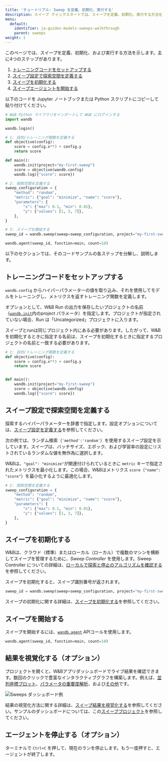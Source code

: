 ```yaml
---
title: 'チュートリアル: Sweep を定義、初期化、実行する'
description: スイープ クイックスタートでは、スイープを定義、初期化、実行する方法を示します。主な手順は4つあります。
menu:
  default:
    identifier: ja-guides-models-sweeps-walkthrough
    parent: sweeps
weight: 1
---
```


このページでは、スイープを定義、初期化、および実行する方法を示します。主に4つのステップがあります。

1. [トレーニングコードをセットアップする](#set-up-your-training-code)
2. [スイープ設定で探索空間を定義する](#define-the-search-space-with-a-sweep-configuration)
3. [スイープを初期化する](#initialize-the-sweep)
4. [スイープエージェントを開始する](#start-the-sweep)

以下のコードを Jupyter ノートブックまたは Python スクリプトにコピーして貼り付けてください。

```python 
# W&B Python ライブラリをインポートして W&B にログインする
import wandb

wandb.login()

# 1: 目的/トレーニング関数を定義する
def objective(config):
    score = config.x**3 + config.y
    return score

def main():
    wandb.init(project="my-first-sweep")
    score = objective(wandb.config)
    wandb.log({"score": score})

# 2: 探索空間を定義する
sweep_configuration = {
    "method": "random",
    "metric": {"goal": "minimize", "name": "score"},
    "parameters": {
        "x": {"max": 0.1, "min": 0.01},
        "y": {"values": [1, 3, 7]},
    },
}

# 3: スイープを開始する
sweep_id = wandb.sweep(sweep=sweep_configuration, project="my-first-sweep")

wandb.agent(sweep_id, function=main, count=10)
```

以下のセクションでは、そのコードサンプルの各ステップを分解し、説明します。

## トレーニングコードをセットアップする

`wandb.config` からハイパーパラメーターの値を取り込み、それを使用してモデルをトレーニングし、メトリクスを返すトレーニング関数を定義します。

オプションとして、W&B Run の出力を保存したいプロジェクトの名前（[`wandb.init`](/ja/ref/python/init)内のproject パラメータ）を指定します。プロジェクトが指定されていない場合、Run は「Uncategorized」プロジェクトに入ります。

<Note>
スイープとrunは同じプロジェクト内にある必要があります。したがって、W&Bを初期化するときに指定する名前は、スイープを初期化するときに指定するプロジェクトの名前と一致する必要があります。
</Note>

```python
# 1: 目的/トレーニング関数を定義する
def objective(config):
    score = config.x**3 + config.y
    return score


def main():
    wandb.init(project="my-first-sweep")
    score = objective(wandb.config)
    wandb.log({"score": score})
```

## スイープ設定で探索空間を定義する

探索するハイパーパラメーターを辞書で指定します。設定オプションについては、[スイープ設定を定義する](/ja/guides/sweeps/define-sweep-configuration/)を参照してください。

次の例では、ランダム検索（`'method':'random'`）を使用するスイープ設定を示しています。スイープは、バッチサイズ、エポック、および学習率の設定にリストされているランダムな値を無作為に選択します。

W&Bは、`"goal": "minimize"`が関連付けられているときに `metric` キーで指定されたメトリクスを最小化します。この場合、W&Bはメトリクス `score`（`"name": "score"`）を最小化するように最適化します。

```python
# 2: 探索空間を定義する
sweep_configuration = {
    "method": "random",
    "metric": {"goal": "minimize", "name": "score"},
    "parameters": {
        "x": {"max": 0.1, "min": 0.01},
        "y": {"values": [1, 3, 7]},
    },
}
```

## スイープを初期化する

W&Bは、クラウド（標準）またはローカル（ローカル）で複数のマシンを横断してスイープを管理するために、_Sweep Controller_ を使用します。Sweep Controller についての詳細は、[ローカルで探索と停止のアルゴリズムを確認する](/ja/guides/sweeps/local-controller/)を参照してください。

スイープを初期化すると、スイープ識別番号が返されます。

```python
sweep_id = wandb.sweep(sweep=sweep_configuration, project="my-first-sweep")
```

スイープの初期化に関する詳細は、[スイープを初期化する](/ja/guides/sweeps/walkthrough/#%E3%82%B9%E3%82%A4%E3%83%BC%E3%83%97%E3%82%92%E5%88%9D%E6%9C%9F%E5%8C%96%E3%81%99%E3%82%8B)を参照してください。

## スイープを開始する

スイープを開始するには、[`wandb.agent`](/ja/ref/python/agent) APIコールを使用します。

```python
wandb.agent(sweep_id, function=main, count=10)
```

## 結果を視覚化する（オプション）

プロジェクトを開くと、W&Bアプリダッシュボードでライブ結果を確認できます。数回のクリックで豊富なインタラクティブグラフを構築します。例えば、[並列座標プロット](/ja/guides/app/features/panels/parallel-coordinates/)、[パラメータの重要度解析](/ja/guides/app/features/panels/parameter-importance/)、および[その他](/ja/guides/app/features/panels/)です。

<Frame>
    <img src="/images/sweeps/quickstart_dashboard_example.png" alt="Sweeps ダッシュボード例"  />
</Frame>

結果の視覚化方法に関する詳細は、[スイープ結果を視覚化する](/ja/guides/sweeps/visualize-sweep-results/)を参照してください。サンプルのダッシュボードについては、この[スイーププロジェクト](https://wandb.ai/anmolmann/pytorch-cnn-fashion/sweeps/pmqye6u3)を参照してください。

## エージェントを停止する（オプション）

ターミナルで `Ctrl+C` を押して、現在のランを停止します。もう一度押すと、エージェントが終了します。